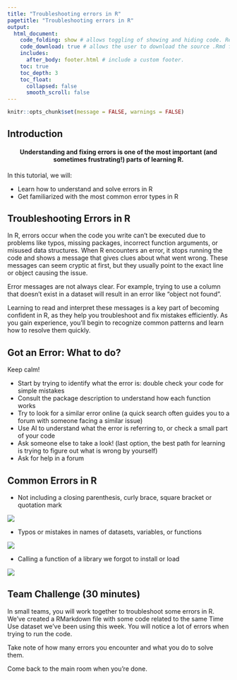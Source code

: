 ```yaml
---
title: "Troubleshooting errors in R"
pagetitle: "Troubleshooting errors in R"
output:
  html_document:
    code_folding: show # allows toggling of showing and hiding code. Remove if not using code.
    code_download: true # allows the user to download the source .Rmd file. Remove if not using code.
    includes:
      after_body: footer.html # include a custom footer.
    toc: true
    toc_depth: 3
    toc_float:
      collapsed: false
      smooth_scroll: false
---
```


```r
knitr::opts_chunk$set(message = FALSE, warnings = FALSE)
```

## Introduction

<h4 style="text-align:center;"><strong>Understanding and fixing errors is one of the most important (and sometimes frustrating!) parts of learning R.</strong></h4>

In this tutorial, we will:

- Learn how to understand and solve errors in R
- Get familiarized with the most common error types in R

## Troubleshooting Errors in R

In R, errors occur when the code you write can’t be executed due to problems like typos, missing packages, incorrect function arguments, or misused data structures. When R encounters an error, it stops running the code and shows a message that gives clues about what went wrong. These messages can seem cryptic at first, but they usually point to the exact line or object causing the issue. 

Error messages are not always clear. For example, trying to use a column that doesn’t exist in a dataset will result in an error like “object not found”.

Learning to read and interpret these messages is a key part of becoming confident in R, as they help you troubleshoot and fix mistakes efficiently. As you gain experience, you’ll begin to recognize common patterns and learn how to resolve them quickly.

## Got an Error: What to do?

Keep calm!

 - Start by trying to identify what the error is: double check your code for simple mistakes 
 - Consult the package description to understand how each function works
 - Try to look for a similar error online (a quick search often guides you to a forum with someone facing a similar issue)
 - Use AI to understand what the error is referring to, or check a small part of your code
 - Ask someone else to take a look! (last option, the best path for learning is trying to figure out what is wrong by yourself)
 - Ask for help in a forum

## Common Errors in R
 - Not including a closing parenthesis, curly brace, square bracket or quotation mark
 
 ![](images/day4_error_incompleteexpression.png)
 
 - Typos or mistakes in names of datasets, variables, or functions
 
  ![](images/day4_error_typo.png)
 
 - Calling a function of a library we forgot to install or load
 
  ![](images/day4_error_loadlibraries.png)
 

## Team Challenge (30 minutes)
In small teams, you will work together to troubleshoot some errors in R. We've created a RMarkdown file with some code related to the same Time Use dataset we've been using this week. You will notice a lot of errors when trying to run the code. 

Take note of how many errors you encounter and what you do to solve them. 

Come back to the main room when you're done. 




